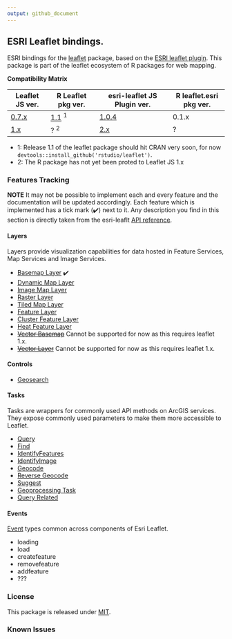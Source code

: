 ```yaml
---
output: github_document
---
```


<!-- README.md is generated from README.Rmd. Please edit that file -->

## ESRI Leaflet bindings.

ESRI bindings for the [leaflet](https://www.github.com/rstudio/leaflet) package, based on the [ESRI leaflet plugin](https://esri.github.io/esri-leaflet/). This package is part of the leaflet ecosystem of R packages for web mapping.

**Compatibility Matrix**

| Leaflet JS ver. | R Leaflet pkg ver. | esri-leaflet JS Plugin ver. | R leaflet.esri pkg ver.|
| --------------- | ------------------ | --------------------------- | -------------------- |
| [0.7.x](https://github.com/Leaflet/Leaflet/releases/tag/v0.7.7) | [1.1](https://github.com/rstudio/leaflet) <sup>1</sup> | [1.0.4](https://github.com/Esri/esri-leaflet/releases/tag/v1.0.4) | 0.1.x |
| [1.x](https://github.com/Leaflet/Leaflet/releases/tag/v1.0.1) | ? <sup>2</sup> | [2.x](https://github.com/Esri/esri-leaflet/releases/tag/v2.0.4) | ? |

- 1: Release 1.1 of the leaflet package should hit CRAN very soon, for now `devtools::install_github('rstudio/leaflet')`.
- 2: The R package has not yet been proted to Leaflet JS 1.x

### Features Tracking

**NOTE** It may not be possible to implement each and every feature and the documentation will be updated accordingly. Each feature which is implemented has a tick mark (✔️) next to it. Any description you find in this section is directly taken from the esri-leaflt [API reference](https://esri.github.io/esri-leaflet/api-reference/).

#### Layers

Layers provide visualization capabilities for data hosted in Feature Services, Map Services and Image Services.

- [Basemap Layer](https://esri.github.io/esri-leaflet/api-reference/layers/basemap-layer.html) ✔️
- [Dynamic Map Layer](https://esri.github.io/esri-leaflet/api-reference/layers/dynamic-map-layer.html)
- [Image Map Layer](https://esri.github.io/esri-leaflet/api-reference/layers/image-map-layer.html)
- [Raster Layer](https://esri.github.io/esri-leaflet/api-reference/layers/raster-layer.html)
- [Tiled Map Layer](https://esri.github.io/esri-leaflet/api-reference/layers/tiled-map-layer.html)
- [Feature Layer](https://esri.github.io/esri-leaflet/api-reference/layers/feature-layer.html)
- [Cluster Feature Layer](https://esri.github.io/esri-leaflet/api-reference/layers/clustered-feature-layer.html)
- [Heat Feature Layer](https://esri.github.io/esri-leaflet/api-reference/layers/heatmap-feature-layer.html)
- ~~[Vector Basemap](https://esri.github.io/esri-leaflet/api-reference/layers/vector-basemap.html)~~ Cannot be supported for now as this requires leaflet 1.x.
- ~~[Vector Layer](https://esri.github.io/esri-leaflet/api-reference/layers/vector-layer.html)~~ Cannot be supported for now as this requires leaflet 1.x.

#### Controls

- [Geosearch](https://esri.github.io/esri-leaflet/api-reference/controls/geosearch.html)

#### Tasks

Tasks are wrappers for commonly used API methods on ArcGIS services. They expose commonly used parameters to make them more accessible to Leaflet.

- [Query](https://esri.github.io/esri-leaflet/api-reference/tasks/query.html)
- [Find](https://esri.github.io/esri-leaflet/api-reference/tasks/find.html)
- [IdentifyFeatures](https://esri.github.io/esri-leaflet/api-reference/tasks/identify-features.html)
- [IdentifyImage](https://esri.github.io/esri-leaflet/api-reference/tasks/identify-image.html)
- [Geocode](https://esri.github.io/esri-leaflet/api-reference/tasks/geocode.html)
- [Reverse Geocode](https://esri.github.io/esri-leaflet/api-reference/tasks/reverse-geocode.html)
- [Suggest](https://esri.github.io/esri-leaflet/api-reference/tasks/suggest.html)
- [Geoprocessing Task](https://esri.github.io/esri-leaflet/api-reference/tasks/gp-task.html)
- [Query Related](https://esri.github.io/esri-leaflet/api-reference/tasks/query-related.html)

#### Events

[Event](https://esri.github.io/esri-leaflet/api-reference/events.html) types common across components of Esri Leaflet.

- loading
- load
- createfeature
- removefeature
- addfeature
- ???

### License

This package is released under [MIT](https://opensource.org/licenses/MIT).

### Known Issues
